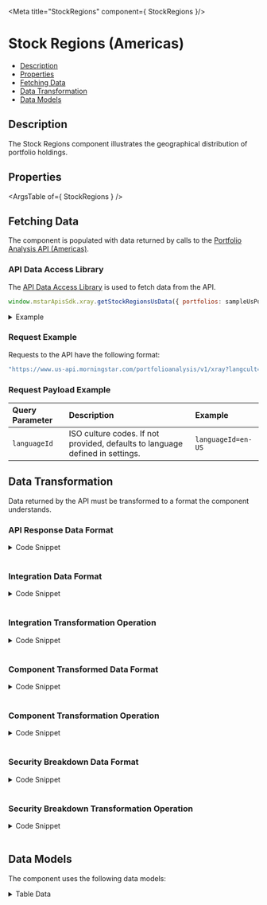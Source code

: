 
<Meta title="StockRegions" component={ StockRegions }/>

<style> {
  `
    details {
      padding: 10px;
      font-weight: bold;
      color: white;
      background: #3c3c3c;
    }
    summary {
      font-family: "Nunito Sans","San Francisco",BlinkMacSystemFont,"Segoe UI","Helvetica Neue",Helvetica,Arial,sans-serif;
      cursor: pointer;
    }
    .summary-text {
      padding-left: 5px;
      font-size: 15px;
    }
    .hide {
      opacity: 0;
    }
    .v-application--wrap {
        min-height: 100%
    }
  `}
  
</style>

# Stock Regions (Americas)

- [Description](#description)
- [Properties](#properties)
- [Fetching Data](#fetching-data)
- [Data Transformation](#data-transformation)
- [Data Models](#data-models)

## Description

The Stock Regions component illustrates the geographical distribution of portfolio holdings.

<Canvas withSource="open" withToolbar>
  <Story id="components-stock-regions--story-details-us"></Story>
</Canvas>

## Properties

<ArgsTable of={ StockRegions } />

## Fetching Data

The component is populated with data returned by calls to the <a href={PORTFOLIO_ANALYSIS_AMERICAS_URL} target="_blank">Portfolio Analysis API (Americas)</a>.

<!-- 
- [API Data Access Library](#api-data-access-library)
- [Request Example](#request-example)
- [Request Payload Example](#request-payload-example)
-->

### API Data Access Library

The <a href={DATA_ACCESS_LIBRARY} target="_blank">API Data Access Library</a> is used to fetch data from the API.

``` javascript dark
window.mstarApisSdk.xray.getStockRegionsUsData({ portfolios: sampleUsPortfolio, languageId: 'en-US' });
```

<details>
  <summary><span class="summary-text">Example</span></summary>

``` javascript dark
const sampleUsPortfolio = [
    {
        name: 'US demo portfolio - weight',
        totalValue: 10000,
        currency: 'USD',
        holdings: [
            {
                securityId: 'FOUSA06OEZ',
                weight: 30,
            },
            {
                securityId: 'FOUSA06IVV',
                weight: 50,
            },
            {
                securityId: 'F00000T770',
                weight: 20,
            },
        ],
        benchmark: {
            type: 'Standard',
            holdings: [
                {
                    securityId: 'XIUSA0010V',
                    weight: 100,
                },
            ],
        },
    },
];

window.mstarApisSdk.xray.getStockRegionsUsData({ portfolios: samplePortfolio, languageId: 'en-US' });

```

</details>

### Request Example

Requests to the API have the following format:

```javascript dark
"https://www.us-api.morningstar.com/portfolioanalysis/v1/xray?langcult={{languageId}}"

```

### Request Payload Example

| Query Parameter | Description|Example |
| :----------- | :--------| :----------- | 
| `languageId` |	ISO culture codes. If not provided, defaults to language defined in settings. |`languageId=en-US` |


## Data Transformation

Data returned by the API must be transformed to a format the component understands.
<!--
- [API Response Data Format](#api-response-data-format) 
- [Integration Data Format](#integration-data-format) 
- [Integration Transformation Operation](#integration-transformation-operation) 
- [Component Transformed Data Format](#component-transformed-data-format) 
- [Component Transformation Operation](#component-transformation-operation) 
-->

### API Response Data Format

<details>
  <summary><span class="summary-text">Code Snippet</span></summary>

```json dark
{
    "Portfolio": [
        {
            "Id": "Americas",
            "Value": 31.68,
            "ExposureItem": [
                {
                    "Id": "NorthAmerica",
                    "Value": 31.11
                },
                {
                    "Id": "LatinAmerica",
                    "Value": 0.57
                }
            ]
        },
        {
            "Id": "GreaterEurope",
            "Value": 42.27,
            "ExposureItem": [
                {
                    "Id": "UnitedKingdom",
                    "Value": 11.31
                },
                {
                    "Id": "EuropeDeveloped",
                    "Value": 30.02
                },
                {
                    "Id": "EuropeEmerging",
                    "Value": 0.14
                },
                {
                    "Id": "AfricaMiddleEast",
                    "Value": 0.8
                }
            ]
        },
        {
            "Id": "GreaterAsia",
            "Value": 26.05,
            "ExposureItem": [
                {
                    "Id": "Japan",
                    "Value": 14.76
                },
                {
                    "Id": "Australia",
                    "Value": 3.9
                },
                {
                    "Id": "AsiaDeveloped",
                    "Value": 5.11
                },
                {
                    "Id": "AsiaEmerging",
                    "Value": 2.28
                }
            ]
        },
        {
            "Id": "NotClassified",
            "Value": 0
        }
    ],
    "Benchmark": [
        {
            "Id": "Americas",
            "Value": 98.99,
            "ExposureItem": [
                {
                    "Id": "NorthAmerica",
                    "Value": 98.85
                },
                {
                    "Id": "LatinAmerica",
                    "Value": 0.14
                }
            ]
        },
        {
            "Id": "GreaterEurope",
            "Value": 0.92,
            "ExposureItem": [
                {
                    "Id": "UnitedKingdom",
                    "Value": 0.48
                },
                {
                    "Id": "EuropeDeveloped",
                    "Value": 0.44
                },
                {
                    "Id": "EuropeEmerging",
                    "Value": 0
                },
                {
                    "Id": "AfricaMiddleEast",
                    "Value": 0
                }
            ]
        },
        {
            "Id": "GreaterAsia",
            "Value": 0.09,
            "ExposureItem": [
                {
                    "Id": "Japan",
                    "Value": 0
                },
                {
                    "Id": "Australia",
                    "Value": 0
                },
                {
                    "Id": "AsiaDeveloped",
                    "Value": 0.06
                },
                {
                    "Id": "AsiaEmerging",
                    "Value": 0.03
                }
            ]
        },
        {
            "Id": "NotClassified",
            "Value": 0
        }
    ]
}
```
</details>
&nbsp;

### Integration Data Format

<details>
  <summary><span class="summary-text">Code Snippet</span></summary>

```json dark
{
    "portfolio": [
        {
            "Id": "Americas",
            "Value": 31.68,
            "ExposureItem": [
                {
                    "Id": "NorthAmerica",
                    "Value": 31.11
                },
                {
                    "Id": "LatinAmerica",
                    "Value": 0.57
                }
            ]
        },
        {
            "Id": "GreaterEurope",
            "Value": 42.27,
            "ExposureItem": [
                {
                    "Id": "UnitedKingdom",
                    "Value": 11.31
                },
                {
                    "Id": "EuropeDeveloped",
                    "Value": 30.02
                },
                {
                    "Id": "EuropeEmerging",
                    "Value": 0.14
                },
                {
                    "Id": "AfricaMiddleEast",
                    "Value": 0.8
                }
            ]
        },
        {
            "Id": "GreaterAsia",
            "Value": 26.05,
            "ExposureItem": [
                {
                    "Id": "Japan",
                    "Value": 14.76
                },
                {
                    "Id": "Australia",
                    "Value": 3.9
                },
                {
                    "Id": "AsiaDeveloped",
                    "Value": 5.11
                },
                {
                    "Id": "AsiaEmerging",
                    "Value": 2.28
                }
            ]
        },
        {
            "Id": "NotClassified",
            "Value": 0
        }
    ],
    "benchmark": [
        {
            "Id": "Americas",
            "Value": 98.99,
            "ExposureItem": [
                {
                    "Id": "NorthAmerica",
                    "Value": 98.85
                },
                {
                    "Id": "LatinAmerica",
                    "Value": 0.14
                }
            ]
        },
        {
            "Id": "GreaterEurope",
            "Value": 0.92,
            "ExposureItem": [
                {
                    "Id": "UnitedKingdom",
                    "Value": 0.48
                },
                {
                    "Id": "EuropeDeveloped",
                    "Value": 0.44
                },
                {
                    "Id": "EuropeEmerging",
                    "Value": 0
                },
                {
                    "Id": "AfricaMiddleEast",
                    "Value": 0
                }
            ]
        },
        {
            "Id": "GreaterAsia",
            "Value": 0.09,
            "ExposureItem": [
                {
                    "Id": "Japan",
                    "Value": 0
                },
                {
                    "Id": "Australia",
                    "Value": 0
                },
                {
                    "Id": "AsiaDeveloped",
                    "Value": 0.06
                },
                {
                    "Id": "AsiaEmerging",
                    "Value": 0.03
                }
            ]
        },
        {
            "Id": "NotClassified",
            "Value": 0
        }
    ],
    "breakdownData": {}
}
```
</details>
&nbsp;

### Integration Transformation Operation

<details>
  <summary><span class="summary-text">Code Snippet</span></summary>

```javascript dark
import { get } from 'lodash';

function getStockRegionsUsData(xrayData, breakdown = {}) {
    const breakdownData = {};
    if (breakdown?.showBreakdown) {
        breakdownData.securityBreakdownData = getSecurityBreakdownDetails(
            xrayData,
            breakdown.portfolioSecurityReference,
            breakdown.portfolioHoldings,
        );
    }
    return {
        ...getComponentData(xrayData, 'Portfolio', 'Benchmark'),
        breakdownData,
    };
}

function getComponentData(data, portfolioPath, benchmarkPath) {
    if (!data) {
        return false;
    }
    return {
        portfolio: get(data, portfolioPath, []),
        benchmark: get(data, benchmarkPath, []),
    };
}
```
</details>
&nbsp;

### Component Transformed Data Format

<details>
  <summary><span class="summary-text">Code Snippet</span></summary>

```json dark
[
    {
        "portfolio": "31.68",
        "benchmark": "98.99",
        "name": "americas"
    },
    {
        "name": "northAmerica",
        "portfolio": "31.11",
        "benchmark": "98.85",
        "color": "#8695AC"
    },
    {
        "name": "latinAmerica",
        "portfolio": "0.57",
        "benchmark": "0.14",
        "color": "#C1C6D6"
    },
    {
        "portfolio": "0.00",
        "benchmark": "0.00",
        "name": "notClassified",
        "color": "null"
    }
]
```
</details>
&nbsp;

### Component Transformation Operation

<details>
  <summary><span class="summary-text">Code Snippet</span></summary>

```javascript dark
parsedModelData() {
    if (this.modelData) {
        const selectedTab = this.tabs[this.selectedTab];
        this.$emit('tab-change', { tabId: selectedTab });
        const stockRegionsModel = [];
        const rawData = this.modelData;
        const portfolioValues = get(rawData, 'portfolio', []);
        const benchmarkValues = get(rawData, 'benchmark', []);
        const mapping = stockRegionsMapping.regions;
        Object.keys(mapping).forEach((region) => {
            const data = mapping[region];
            const regionModel = {};
            const mappedPortfolioData = portfolioValues.find(item => data.name === item.Id) || {};
            const mappedBenchmarkData = benchmarkValues.find(item => data.name === item.Id) || {};
            if (selectedTab === region || region === 'notClassified') {
                regionModel.portfolio = mappedPortfolioData.Value.toFixed(2);
                regionModel.benchmark = mappedBenchmarkData.Value.toFixed(2);
                regionModel.name = lowerFirst(region);
                if (region === 'notClassified') {
                    regionModel.color = 'null'; // only for alignment purpose
                }
                stockRegionsModel.push(regionModel);
                if (mappedPortfolioData.ExposureItem && selectedTab === region) {
                    mappedPortfolioData.ExposureItem.forEach((subRegion) => {
                        const regionData = {};
                        regionData.name = lowerFirst(data.subRegions[subRegion.Id]?.region || subRegion.Id);
                        regionData.portfolio = subRegion?.Value.toFixed(2) || '-';
                        const subRegionBenchmarkObj = mappedBenchmarkData.ExposureItem.find(item => subRegion.Id === item.Id) || {};
                        regionData.benchmark = subRegionBenchmarkObj?.Value.toFixed(2) || '-';
                        regionData.color = this.getRegionIconColor(
                            regionData.portfolio,
                        );
                        stockRegionsModel.push(regionData);
                    });
                }
            }
        });
        return stockRegionsModel;
    }
    return [];
},
```
</details>
&nbsp;

### Security Breakdown Data Format

<details>
  <summary><span class="summary-text">Code Snippet</span></summary>

```json dark
{
  "breakdownData": {
    "securityBreakdownData": [
      {
        "SecurityId": "FOUSA06OEZ",
        "Analyzed": 99.54196,
        "NotAnalyzed": 0.45804,
        "Region": [
          {
            "Id": "Americas",
            "Value": 66.91,
            "ExposureItem": [
              {
                "Id": "NorthAmerica",
                "Value": 65.79
              },
              {
                "Id": "LatinAmerica",
                "Value": 1.12
              }
            ]
          },
          {
            "Id": "GreaterEurope",
            "Value": 17.33,
            "ExposureItem": [
              {
                "Id": "UnitedKingdom",
                "Value": 3.87
              },
              {
                "Id": "EuropeDeveloped",
                "Value": 11.83
              },
              {
                "Id": "EuropeEmerging",
                "Value": 0.15
              },
              {
                "Id": "AfricaMiddleEast",
                "Value": 1.48
              }
            ]
          },
          {
            "Id": "GreaterAsia",
            "Value": 15.76,
            "ExposureItem": [
              {
                "Id": "Japan",
                "Value": 5.23
              },
              {
                "Id": "Australia",
                "Value": 1.92
              },
              {
                "Id": "AsiaDeveloped",
                "Value": 3.55
              },
              {
                "Id": "AsiaEmerging",
                "Value": 5.06
              }
            ]
          },
          {
            "Id": "NotClassified",
            "Value": 0
          }
        ],
        "Name": "iShares MSCI ACWI ETF",
        "Weight": 100
      }
    ]
  },
  "securityBreakdown": [
    {
      "securityName": "iShares MSCI ACWI ETF",
      "americas": "66.91",
      "northAmerica": "65.79",
      "latinAmerica": "1.12",
      "greaterEurope": "17.33",
      "unitedKingdom": "3.87",
      "europeDeveloped": "11.83",
      "europeEmerging": "0.15",
      "africaMiddleEast": "1.48",
      "greaterAsia": "15.76",
      "japan": "5.23",
      "australia": "1.92",
      "asiaDeveloped": "3.55",
      "asiaEmerging": "5.06",
      "notClassified": "0.00",
      "weight": 100
    }
  ],
  "portfolioAnalyzed": [
    {
      "securityName": "iShares MSCI ACWI ETF",
      "analyzedPercent": 99.54,
      "notAnalyzedPercent": 0.46,
      "weight": 100
    }
  ]
}
```
</details>
&nbsp;

### Security Breakdown Transformation Operation

<details>
  <summary><span class="summary-text">Code Snippet</span></summary>

```javascript dark
function getSecurityBreakdownDetails(componentData, securityReference, portfolioHoldings) {
    const breakdown = get(componentData, 'SecurityBreakdown', []);
    return breakdown.map((security) => {
        const currSecurity = security;
        currSecurity.Name = getSecurityDetail(securityReference, currSecurity.SecurityId)?.Name;
        currSecurity.Weight = portfolioHoldings ? getSecurityDetail(
            portfolioHoldings,
            currSecurity.SecurityId,
        )?.PercentAssets : null;
        return currSecurity;
    });
}

function getStockSectorsUsData(xrayData, breakdown) {
    const portfolio = xrayData.Portfolio?.reduce((data, currentValue) => {
        const portfolioData = data;
        portfolioData[currentValue.Id] = currentValue.Value;
        return portfolioData;
    }, {});
    const benchmark = xrayData.Benchmark?.reduce((data, currentValue) => {
        const benchmarkData = data;
        benchmarkData[currentValue.Id] = currentValue.Value;
        return benchmarkData;
    }, {});

    const breakdownData = {};
    if (breakdown?.showBreakdown) { // Security Breakdown Data
        breakdownData.securityBreakdownData = getSecurityBreakdownDetails(
            xrayData,
            breakdown.portfolioSecurityReference,
            breakdown.portfolioHoldings,
        );
    }

    return {
        portfolio,
        benchmark,
        breakdownData, // Security Breakdown Data
    };
}
```
</details>
&nbsp;

## Data Models
The component uses the following data models:
<details>
    <summary><span class="summary-text">Table Data</span></summary>

```json dark
[
    {
        "portfolio": "31.68",
        "benchmark": "98.99",
        "name": "americas"
    },
    {
        "name": "northAmerica",
        "portfolio": "31.11",
        "benchmark": "98.85",
        "color": "#8695AC"
    },
    {
        "name": "latinAmerica",
        "portfolio": "0.57",
        "benchmark": "0.14",
        "color": "#C1C6D6"
    },
    {
        "portfolio": "0.00",
        "benchmark": "0.00",
        "name": "notClassified",
        "color": "null"
    }
]
```
</details>